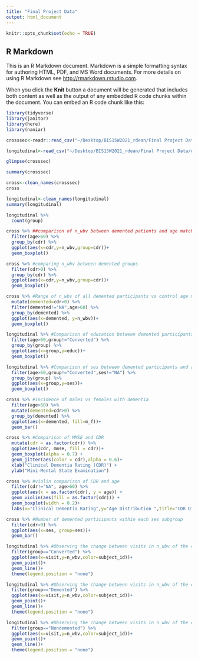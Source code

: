 ```yaml
---
title: "Final Project Data"
output: html_document
---
```


```r
knitr::opts_chunk$set(echo = TRUE)
```

## R Markdown

This is an R Markdown document. Markdown is a simple formatting syntax for authoring HTML, PDF, and MS Word documents. For more details on using R Markdown see <http://rmarkdown.rstudio.com>.

When you click the **Knit** button a document will be generated that includes both content as well as the output of any embedded R code chunks within the document. You can embed an R code chunk like this:

```r
library(tidyverse)
library(janitor)
library(here)
library(naniar)
``` 

```r
crosssec<-readr::read_csv("~/Desktop/BIS15W2021_rdean/Final Project Data/oasis_cross-sectional.csv")
```
```r
longitudinal<-read_csv("~/Desktop/BIS15W2021_rdean/Final Project Data/oasis_longitudinal.csv")
```
```r
glimpse(crosssec)
```
```r
summary(crosssec)
```
```r
cross<-clean_names(crosssec)
cross
```
```r
longitudinal<-clean_names(longitudinal)
summary(longitudinal)
```
```r
longitudinal %>% 
  count(group)
```
```r
cross %>% ##comparison of n_wbv between demented patients and age matched controls
  filter(age>60) %>% 
  group_by(cdr) %>% 
  ggplot(aes(x=cdr,y=n_wbv,group=cdr))+
  geom_boxplot()
```
```r
cross %>% #comparing n_wbv between demented groups
  filter(cdr>0) %>% 
  group_by(cdr) %>% 
  ggplot(aes(x=cdr,y=n_wbv,group=cdr))+
  geom_boxplot()
```
```r
cross %>% #Range of n_wbv of all demented participants vs control age matched controls
  mutate(demented=cdr>0) %>%
  filter(demented!="NA",age>60) %>% 
  group_by(demented) %>% 
  ggplot(aes(x=demented, y=n_wbv))+
  geom_boxplot()
```
```r
longitudinal %>% #Comparison of education between demented participants and age matched controls
  filter(age>60,group!="Converted") %>% 
  group_by(group) %>% 
  ggplot(aes(x=group,y=educ))+
  geom_boxplot()
```
```r
longitudinal %>% #Comparison of ses between demented participants and age matched controls
  filter(age>60,group!="Converted",ses!="NA") %>% 
  group_by(group) %>% 
  ggplot(aes(x=group,y=ses))+
  geom_boxplot()
```
```r
cross %>% #Incidence of males vs females with dementia
  filter(age>60) %>% 
  mutate(demented=cdr>0) %>% 
  group_by(demented) %>% 
  ggplot(aes(x=demented, fill=m_f))+
  geom_bar()
```
```r
cross %>% #Comparison of MMSE and CDR
  mutate(cdr = as.factor(cdr)) %>%
  ggplot(aes(cdr, mmse, fill = cdr))+
  geom_boxplot(alpha = 0.7) +
  geom_jitter(aes(color = cdr),alpha = 0.6)+
  xlab("Clinical Dementia Rating (CDR)") +
  ylab("Mini-Mental State Examination")
```
```r
cross %>% #violin comparison of CDR and age
  filter(cdr!="NA", age>60) %>% 
  ggplot(aes(x = as.factor(cdr), y = age)) + 
  geom_violin(aes(fill = as.factor(cdr))) + 
  geom_boxplot(width = 0.2)+
  labs(x="Clinical Dementia Rating",y="Age Distribution ",title="CDR Distribution")
```
```r
cross %>% #Number of demented participants within each ses subgroup
  filter(cdr>0) %>% 
  ggplot(aes(x=ses, group=ses))+ 
  geom_bar()
```
```r
longitudinal %>% #Observing the change between visits in n_wbv of the converted group
  filter(group=="Converted") %>% 
  ggplot(aes(x=visit,y=n_wbv,color=subject_id))+ 
  geom_point()+
  geom_line()+
  theme(legend.position = "none")
```
```r
longitudinal %>% #Observing the change between visits in n_wbv of the converted group
  filter(group=="Demented") %>% 
  ggplot(aes(x=visit,y=n_wbv,color=subject_id))+ 
  geom_point()+
  geom_line()+
  theme(legend.position = "none")
```
```r
longitudinal %>% #Observing the change between visits in n_wbv of the converted group
  filter(group=="Nondemented") %>% 
  ggplot(aes(x=visit,y=n_wbv,color=subject_id))+ 
  geom_point()+
  geom_line()+
  theme(legend.position = "none")
```